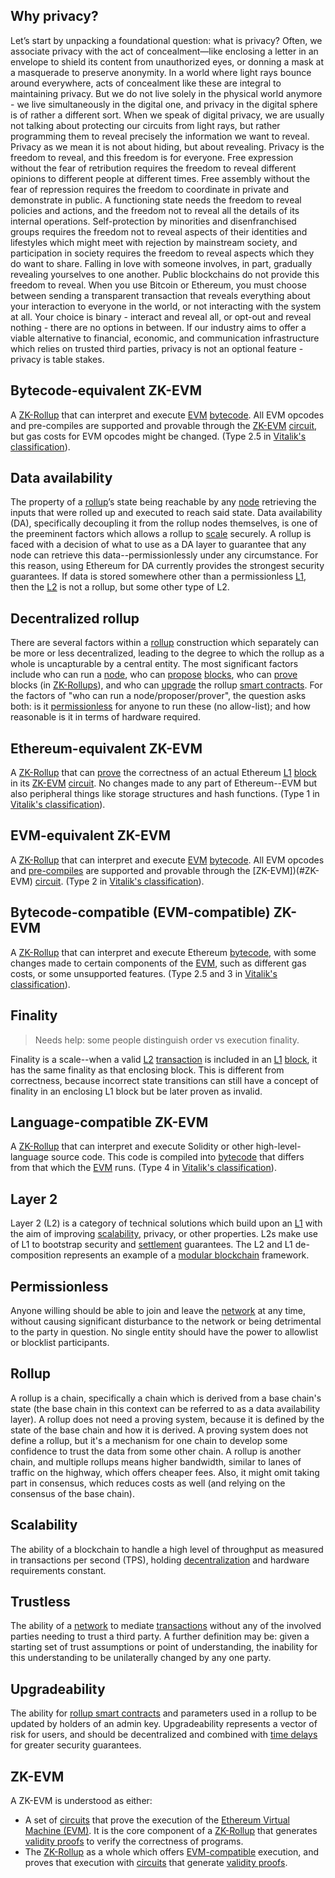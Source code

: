 ## Why privacy?
Let’s start by unpacking a foundational question: what is privacy? Often, we associate privacy with the act of concealment—like enclosing a letter in an envelope to shield its content from unauthorized eyes, or donning a mask at a masquerade to preserve anonymity. In a world where light rays bounce around everywhere, acts of concealment like these are integral to maintaining privacy. But we do not live solely in the physical world anymore - we live simultaneously in the digital one, and privacy in the digital sphere is of rather a different sort. When we speak of digital privacy, we are usually not talking about protecting our circuits from light rays, but rather programming them to reveal precisely the information we want to reveal. Privacy as we mean it is not about hiding, but about revealing.
Privacy is the freedom to reveal, and this freedom is for everyone. Free expression without the fear of retribution requires the freedom to reveal different opinions to different people at different times. Free assembly without the fear of repression requires the freedom to coordinate in private and demonstrate in public. A functioning state needs the freedom to reveal policies and actions, and the freedom not to reveal all the details of its internal operations. Self-protection by minorities and disenfranchised groups requires the freedom not to reveal aspects of their identities and lifestyles which might meet with rejection by mainstream society, and participation in society requires the freedom to reveal aspects which they do want to share. Falling in love with someone involves, in part, gradually revealing yourselves to one another.
Public blockchains do not provide this freedom to reveal. When you use Bitcoin or Ethereum, you must choose between sending a transparent transaction that reveals everything about your interaction to everyone in the world, or not interacting with the system at all. Your choice is binary - interact and reveal all, or opt-out and reveal nothing - there are no options in between. If our industry aims to offer a viable alternative to financial, economic, and communication infrastructure which relies on trusted third parties, privacy is not an optional feature - privacy is table stakes.

## Bytecode-equivalent ZK-EVM

A [ZK-Rollup](/other-terms#zk-rollup) that can interpret and execute [EVM](/other-terms#Ethereum-Virtual-Machine-(EVM)) [bytecode](/other-terms#bytecode). All EVM opcodes and pre-compiles are supported and provable through the [ZK-EVM](/other-terms#zk-evm) [circuit](/other-terms#circuit), but gas costs for EVM opcodes might be changed. (Type 2.5 in [Vitalik's classification](https://vitalik.ca/general/2022/08/04/zkevm.html)).

## Data availability

The property of a [rollup](#rollup)’s state being reachable by any [node](/other-terms#node) retrieving the inputs that were rolled up and executed to reach said state. Data availability (DA), specifically decoupling it from the rollup nodes themselves, is one of the preeminent factors which allows a rollup to [scale](#Scalability) securely. A rollup is faced with a decision of what to use as a DA layer to guarantee that any node can retrieve this data--permissionlessly under any circumstance. For this reason, using Ethereum for DA currently provides the strongest security guarantees. If data is stored somewhere other than a permissionless [L1](/other-terms#Layer-1), then the [L2](#Layer-2) is not a rollup, but some other type of L2.

## Decentralized rollup

There are several factors within a [rollup](#rollup) construction which separately can be more or less decentralized, leading to the degree to which the rollup as a whole is uncapturable by a central entity. The most significant factors include who can run a [node](/other-terms#node), who can [propose](#proposer) [blocks](/other-terms#block), who can [prove](#prover) blocks (in [ZK-Rollups](/other-terms#ZK-Rollup)), and who can [upgrade](#Upgradeability) the rollup [smart contracts](/other-terms#Smart-contract). For the factors of "who can run a node/proposer/prover", the question asks both: is it [permissionless](#permissionless) for anyone to run these (no allow-list); and how reasonable is it in terms of hardware required.

## Ethereum-equivalent ZK-EVM

A [ZK-Rollup](/other-terms#ZK-Rollup) that can [prove](/other-terms#Prover) the correctness of an actual Ethereum [L1](/other-terms#Layer-1) [block](/other-terms#Block) in its [ZK-EVM](#ZK-EVM) [circuit](/other-terms#circuit). No changes made to any part of Ethereum--EVM but also peripheral things like storage structures and hash functions. (Type 1 in [Vitalik's classification](https://vitalik.ca/general/2022/08/04/zkevm.html)).

## EVM-equivalent ZK-EVM

A [ZK-Rollup](/other-terms#ZK-Rollup) that can interpret and execute [EVM](/other-terms#Ethereum-Virtual-Machine-(EVM)) [bytecode](/other-terms#Bytecode). All EVM opcodes and [pre-compiles](/other-terms#Pre-compiles) are supported and provable through the [ZK-EVM])(#ZK-EVM) [circuit](/other-terms#circuit). (Type 2 in [Vitalik's classification](https://vitalik.ca/general/2022/08/04/zkevm.html)).

## Bytecode-compatible (EVM-compatible) ZK-EVM

A [ZK-Rollup](/other-terms#ZK-Rollup) that can interpret and execute Ethereum [bytecode](/other-terms#Bytecode), with some changes made to certain components of the [EVM](/other-terms#Ethereum-Virtual-Machine-(EVM)), such as different gas costs, or some unsupported features. (Type 2.5 and 3 in [Vitalik's classification](https://vitalik.ca/general/2022/08/04/zkevm.html)).

## Finality

> Needs help: some people distinguish order vs execution finality.

Finality is a scale--when a valid [L2](#Layer-2) [transaction](/other-terms#Transaction) is included in an [L1](/other-terms#Layer-1) [block](/other-terms#Block), it has the same finality as that enclosing block. This is different from correctness, because incorrect state transitions can still have a concept of finality in an enclosing L1 block but be later proven as invalid.

## Language-compatible ZK-EVM

A [ZK-Rollup](/other-terms#ZK-Rollup) that can interpret and execute Solidity or other high-level-language source code. This code is compiled into [bytecode](/other-terms#Bytecode) that differs from that which the [EVM](/other-terms#Ethereum-Virtual-Machine-(EVM)) runs. (Type 4 in [Vitalik's classification](https://vitalik.ca/general/2022/08/04/zkevm.html)).

## Layer 2

Layer 2 (L2) is a category of technical solutions which build upon an [L1](/other-terms#layer-1) with the aim of improving [scalability](#scalability), privacy, or other properties. L2s make use of L1 to bootstrap security and [settlement](/other-terms#settlement) guarantees. The L2 and L1 de-composition represents an example of a [modular blockchain](/other-terms#Modular-blockchains) framework.

## Permissionless

Anyone willing should be able to join and leave the [network](/other-terms#Network) at any time, without causing significant disturbance to the network or being detrimental to the party in question. No single entity should have the power to allowlist or blocklist participants.

## Rollup

A rollup is a chain, specifically a chain which is derived from a base chain's state (the base chain in this context can be referred to as a data availability layer). A rollup does not need a proving system, because it is defined by the state of the base chain and how it is derived. A proving system does not define a rollup, but it's a mechanism for one chain to develop some confidence to trust the data from some other chain. A rollup is another chain, and multiple rollups means higher bandwidth, similar to lanes of traffic on the highway, which offers cheaper fees. Also, it might omit taking part in consensus, which reduces costs as well (and relying on the consensus of the base chain).

## Scalability

The ability of a blockchain to handle a high level of throughput as measured in transactions per second (TPS), holding [decentralization](#decentralized-rollup) and hardware requirements constant.

## Trustless

The ability of a [network](/other-terms#Network) to mediate [transactions](/other-terms#Transaction) without any of the involved parties needing to trust a third party. A further definition may be: given a starting set of trust assumptions or point of understanding, the inability for this understanding to be unilaterally changed by any one party.

## Upgradeability

The ability for [rollup smart contracts](/other-terms#rollup-contracts) and parameters used in a rollup to be updated by holders of an admin key. Upgradeability represents a vector of risk for users, and should be decentralized and combined with [time delays](/other-terms#time-delay) for greater security guarantees.

## ZK-EVM

A ZK-EVM is understood as either:
- A set of [circuits](/other-terms#circuit) that prove the execution of the [Ethereum Virtual Machine (EVM)](/other-terms#Ethereum-Virtual-Machine-(EVM)). It is the core component of a [ZK-Rollup](/other-terms#ZK-Rollup) that generates [validity proofs](/other-terms#Validity-proof) to verify the correctness of programs.
- The [ZK-Rollup](/other-terms#ZK-Rollup) as a whole which offers [EVM-compatible](#Bytecode-compatible-(EVM-compatible)-ZK-EVM) execution, and proves that execution with [circuits](/other-terms#circuit) that generate [validity proofs](/other-terms#Validity-proof).

